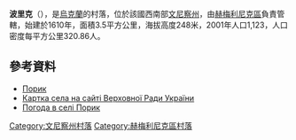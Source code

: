 {{coord|49|30|52|N|28|6|10|E|scale:30000|display=title}}

'''波里克'''（{{lang-uk|Порик}}），是[[烏克蘭|烏克蘭]]的村落，位於該國西南部[[文尼察州|文尼察州]]，由[[赫梅利尼克區|赫梅利尼克區]]負責管轄，始建於1610年，面積3.5平方公里，海拔高度248米，2001年人口1,123，人口密度每平方公里320.86人。

==參考資料==
* [http://w1.c1.rada.gov.ua/pls/z7502/A005?rdat1=29.07.2013&rf7571=3269 Порик]
* [http://w1.c1.rada.gov.ua/pls/z7502/A005?rdat1=29.07.2013&rf7571=3269 Картка села на сайті Верховної Ради України]
* [http://weather.in.ua/ua/vinnickaja/21335 Погода в селі Порик] {{Wayback|url=http://weather.in.ua/ua/vinnickaja/21335 |date=20111220081427 }}

[[Category:文尼察州村落|Category:文尼察州村落]]
[[Category:赫梅利尼克區村落|Category:赫梅利尼克區村落]]


{{Vinnytsia-geo-stub}}
